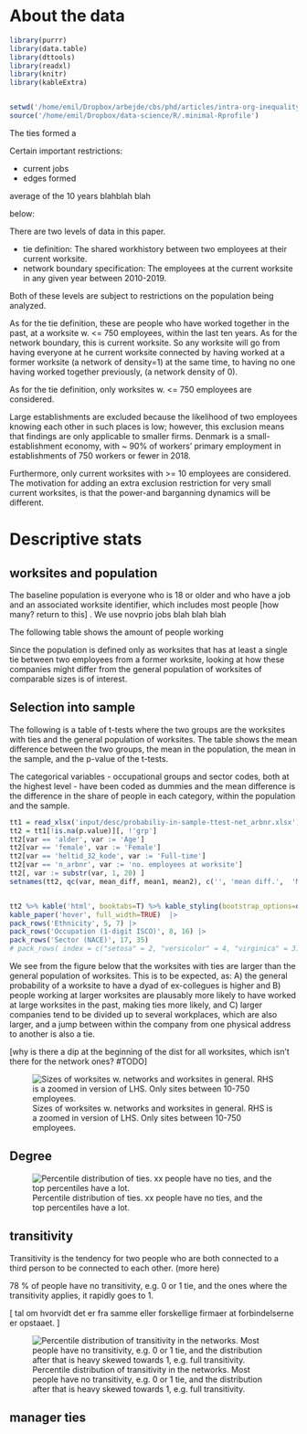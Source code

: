 # About the data

```r

library(purrr)
library(data.table)
library(dttools)
library(readxl)
library(knitr)
library(kableExtra)


setwd('/home/emil/Dropbox/arbejde/cbs/phd/articles/intra-org-inequality')
source('/home/emil/Dropbox/data-science/R/.minimal-Rprofile')


```


The ties formed a 


Certain important restrictions: 

- current jobs 
- edges formed 

average of the 10 years  blahblah blah



below: 


There are two levels of data in this paper.

- tie definition:  The shared workhistory between two employees at their current worksite.  
- network boundary specification: The employees at the current worksite in any given year between 2010-2019. 

Both of these levels are subject to restrictions on the population being analyzed. 

As for the tie definition, these are people who have worked together in the past, at a worksite w. <= 750 employees, within the last ten years. As for the network boundary, this is current worksite. So any worksite will go from having everyone at he current worksite connected by having worked at a former worksite (a network of density=1) at the same time,  to having no one having worked together previously, (a network density of 0).  

As for the tie definition, only worksites w. <= 750 employees are considered. 


Large establishments are excluded because the likelihood of two employees knowing each other in such places is low; however, this exclusion means that findings are only applicable to smaller firms.
Denmark is a small-establishment economy, with ~ 90% of workers' primary employment in establishments of 750 workers or fewer in 2018. 


Furthermore, only current worksites with >= 10 employees are considered. The motivation for adding an extra exclusion restriction for very small current worksites, is that the power-and barganning dynamics will be different. 







<!-- 
## Trash

Thirdly, I exclude worksites within the public sector. The Danish and Scandinavian welfare states are characterized by a high degree of public sector employment, and the public sector is known to have a different social structure than the private sector [ find reference ]. 



 I do *not*, however, exclude ties *formed* within the public sector, as there is no reason to believe that these should have a fundamentally different social value in the current worksite than ties formed in the private sector. -->


# Descriptive stats 



## worksites and population 


The baseline population is everyone who is 18 or older and who have a job and an associated worksite identifier, which includes most people [how many? return to this] . We use novprio jobs blah blah blah


The following table shows the amount of people working



Since the population is defined only as worksites that has at least a single tie between two employees from a former worksite, looking at how these companies might differ from the general population of worksites of comparable sizes is of interest.  






## Selection into sample

The following is a table of t-tests where the two groups are the worksites with ties and the general population of worksites. The table shows the mean difference between the two groups, the mean in the population, the mean in the sample, and the p-value of the t-tests. 

The categorical variables  - occupational groups and sector codes, both at the highest level - have been coded as dummies and the mean difference is the difference in the share of people in each category, within the population and the sample.


```r

tt1 = read_xlsx('input/desc/probabiliy-in-sample-ttest-net_arbnr.xlsx') |> data.table()
tt2 = tt1[!is.na(p.value)][, !'grp']
tt2[var == 'alder', var := 'Age']
tt2[var == 'female', var := 'Female']
tt2[var == 'heltid_32_kode', var := 'Full-time']
tt2[var == 'n_arbnr', var := 'no. employees at worksite']
tt2[, var := substr(var, 1, 20) ]
setnames(tt2, qc(var, mean_diff, mean1, mean2), c('', 'mean diff.',  'Mean in population', 'Mean in sample'))



```


```r


tt2 %>% kable('html', booktabs=T) %>% kable_styling(bootstrap_options=qc(striped), position='left', fixed_thead=T) |>  
kable_paper('hover', full_width=TRUE)  |>
pack_rows('Ethnicity', 5, 7) |>
pack_rows('Occupation (1-digit ISCO)', 8, 16) |>
pack_rows('Sector (NACE)', 17, 35)
# pack_rows( index = c("setosa" = 2, "versicolor" = 4, "virginica" = 3))


```




We see from the figure below that the worksites with ties are larger than the general population of worksites. This is to be expected, as: A) the general probability of a worksite to have a dyad of ex-collegues is higher and B) people working at larger worksites are plausably more likely to have worked at large worksites in the past, making ties more likely, and C) larger companies tend to be divided up to several workplaces, which are also larger, and a jump between within the company from one physical address to another is also a tie.

[why is there a dip at the beginning of the dist for all worksites, which isn't there for the network ones? #TODO]

![Sizes of worksites w. networks and worksites in general. RHS is a zoomed in version of LHS. Only sites between 10-750 employees.](./img/dst-shot/fig-cherry489.png)

## Degree 


![Percentile distribution of ties. xx people have no ties, and the top percentiles have a lot.](./img/dst-shot/fig-jalapeno89.png)

## transitivity

Transitivity is the tendency for two people who are both connected to a third person to be connected to each other.  (more here)

78 % of people have no transitivity, e.g. 0 or 1 tie, and the ones where the transitivity applies, it rapidly goes to 1.  

[ tal om hvorvidt det er fra samme eller forskellige firmaer at forbindelserne er opstaaet. ]


![Percentile distribution of transitivity in the networks. Most people have no transitivity, e.g. 0 or 1 tie, and the distribution after that is heavy skewed towards 1, e.g. full transitivity.](./img/dst-shot/fig-wildrice34.png)


## manager ties



